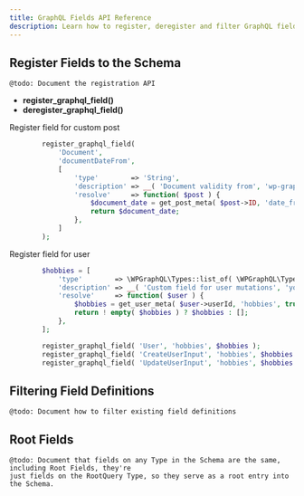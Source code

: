 ```yaml
---
title: GraphQL Fields API Reference
description: Learn how to register, deregister and filter GraphQL fields
---
```


## Register Fields to the Schema

`@todo: Document the registration API`

-   **register_graphql_field()**
-   **deregister_graphql_field()**

Register field for custom post

```php
		register_graphql_field(
			'Document',
			'documentDateFrom',
			[
				'type'        => 'String',
				'description' => __( 'Document validity from', 'wp-graphql' ),
				'resolve'     => function( $post ) {
					$document_date = get_post_meta( $post->ID, 'date_from', true );
					return $document_date;
				},
			]
		);

```

Register field for user

```php
		$hobbies = [
			'type'        => \WPGraphQL\Types::list_of( \WPGraphQL\Types::string() ),
			'description' => __( 'Custom field for user mutations', 'your-textdomain' ),
			'resolve'     => function( $user ) {
				$hobbies = get_user_meta( $user->userId, 'hobbies', true );
				return ! empty( $hobbies ) ? $hobbies : [];
			},
		];

		register_graphql_field( 'User', 'hobbies', $hobbies );
		register_graphql_field( 'CreateUserInput', 'hobbies', $hobbies );
		register_graphql_field( 'UpdateUserInput', 'hobbies', $hobbies );
```

## Filtering Field Definitions

`@todo: Document how to filter existing field definitions`

## Root Fields

```
@todo: Document that fields on any Type in the Schema are the same, including Root Fields, they're
just fields on the RootQuery Type, so they serve as a root entry into the Schema.
```
